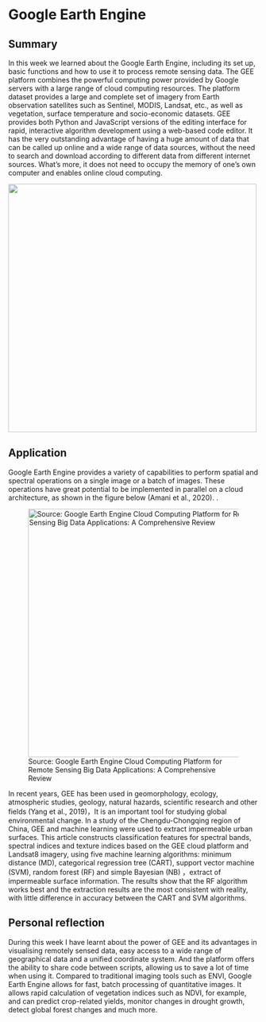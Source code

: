 # Google Earth Engine

## Summary

In this week we learned about the Google Earth Engine, including its set up, basic functions and how to use it to process remote sensing data. The GEE platform combines the powerful computing power provided by Google servers with a large range of cloud computing resources. The platform dataset provides a large and complete set of imagery from Earth observation satellites such as Sentinel, MODIS, Landsat, etc., as well as vegetation, surface temperature and socio-economic datasets. GEE provides both Python and JavaScript versions of the editing interface for rapid, interactive algorithm development using a web-based code editor. It has the very outstanding advantage of having a huge amount of data that can be called up online and a wide range of data sources, without the need to search and download according to different data from different internet sources. What's more, it does not need to occupy the memory of one's own computer and enables online cloud computing.

![](07.jpg){width="500"}

## Application

Google Earth Engine provides a variety of capabilities to perform spatial and spectral operations on a single image or a batch of images. These operations have great potential to be implemented in parallel on a cloud architecture, as shown in the figure below (Amani et al., 2020). .

![Source: Google Earth Engine Cloud Computing Platform for Remote Sensing Big Data Applications: A Comprehensive Review](08.jpg){width="500"}

In recent years, GEE has been used in geomorphology, ecology, atmospheric studies, geology, natural hazards, scientific research and other fields (Yang et al., 2019)，It is an important tool for studying global environmental change. In a study of the Chengdu-Chongqing region of China, GEE and machine learning were used to extract impermeable urban surfaces. This article constructs classification features for spectral bands, spectral indices and texture indices based on the GEE cloud platform and Landsat8 imagery, using five machine learning algorithms: minimum distance (MD), categorical regression tree (CART), support vector machine (SVM), random forest (RF) and simple Bayesian (NB) ，extract of impermeable surface information. The results show that the RF algorithm works best and the extraction results are the most consistent with reality, with little difference in accuracy between the CART and SVM algorithms.

## Personal reflection

During this week I have learnt about the power of GEE and its advantages in visualising remotely sensed data, easy access to a wide range of geographical data and a unified coordinate system. And the platform offers the ability to share code between scripts, allowing us to save a lot of time when using it. Compared to traditional imaging tools such as ENVI, Google Earth Engine allows for fast, batch processing of quantitative images. It allows rapid calculation of vegetation indices such as NDVI, for example, and can predict crop-related yields, monitor changes in drought growth, detect global forest changes and much more.

